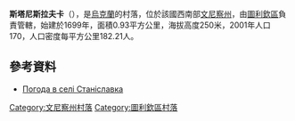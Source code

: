 {{coord|48|39|58|N|28|36|52|E|scale:30000|display=title}}

'''斯塔尼斯拉夫卡'''（{{lang-uk|Станіславка}}），是[[烏克蘭|烏克蘭]]的村落，位於該國西南部[[文尼察州|文尼察州]]，由[[圖利欽區|圖利欽區]]負責管轄，始建於1699年，面積0.93平方公里，海拔高度250米，2001年人口170，人口密度每平方公里182.21人。

==參考資料==
* [http://weather.in.ua/ua/vinnickaja/24816 Погода в селі Станіславка] {{Wayback|url=http://weather.in.ua/ua/vinnickaja/24816 |date=20160305085854 }}

[[Category:文尼察州村落|Category:文尼察州村落]]
[[Category:圖利欽區村落|Category:圖利欽區村落]]


{{Vinnytsia-geo-stub}}